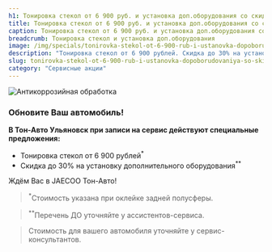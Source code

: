 ```yaml
---
h1: Тонировка стекол от 6 900 руб. и установка доп.оборудования со скидкой 30%!
title: Тонировка стекол от 6 900 руб. и установка доп.оборудования со скидкой 30%
caption: Тонировка стекол от 6 900 руб. и установка доп.оборудования со скидкой 30%
breadcrumb: Тонировка стекол и установка доп.оборудования
image: /img/specials/tonirovka-stekol-ot-6-900-rub-i-ustanovka-dopoborudovaniya-so-skidkoy-30/thumb.webp
description: "Тонировка стекол от 6 900 рублей. Скидка до 30% на установку дополнительного оборудования"
slug: tonirovka-stekol-ot-6-900-rub-i-ustanovka-dopoborudovaniya-so-skidkoy-30
category: "Сервисные акции"
---
```



<picture>
	<source media="(min-width: 640px)" srcset="/img/specials/tonirovka-stekol-ot-6-900-rub-i-ustanovka-dopoborudovaniya-so-skidkoy-30/banner.webp" />
	<source media="(min-width: 320px)" srcset="/img/specials/tonirovka-stekol-ot-6-900-rub-i-ustanovka-dopoborudovaniya-so-skidkoy-30/thumb.webp" />
	<img src="/img/specials/tonirovka-stekol-ot-6-900-rub-i-ustanovka-dopoborudovaniya-so-skidkoy-30/banner.webp" class="w-full mb-10" alt="Антикоррозийная обработка" />
</picture>

### **Обновите Ваш автомобиль!**

**В Тон-Авто Ульяновск при записи на сервис действуют специальные предложения:**

- Тонировка стекол от 6 900 рублей<sup>*</sup>
- Скидка до 30% на установку дополнительного оборудования<sup>**</sup>

Ждём Вас в JAECOO Тон-Авто!

> <sup>*</sup>Стоимость указана при оклейке задней полусферы.

> <sup>**</sup>Перечень ДО уточняйте у ассистентов-сервиса.

> Стоимость для вашего автомобиля уточняйте у сервис-консультантов.

<SpecialSalonsInfo dataFormName="Узнать подробнее. Тонировка стекол и установка доп.оборудования" />
